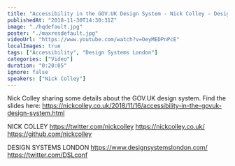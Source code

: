 ```yaml
---
title: "Accessibility in the GOV.UK Design System - Nick Colley - Design Systems London"
publishedAt: "2018-11-30T14:30:31Z"
image: "./hqdefault.jpg"
poster: "./maxresdefault.jpg"
videoUrl: "https://www.youtube.com/watch?v=OeyMEDPnPcE"
localImages: true
tags: ["Accessibility", "Design Systems London"]
categories: ["Video"]
duration: "0:20:05"
ignore: false
speakers: ["Nick Colley"]
---
```


Nick Colley sharing some details about the GOV.UK design system.
Find the slides here: https://nickcolley.co.uk/2018/11/16/accessibility-in-the-govuk-design-system.html

NICK COLLEY
https://twitter.com/nickcolley
https://nickcolley.co.uk/
https://github.com/nickcolley

DESIGN SYSTEMS LONDON
https://www.designsystemslondon.com/
https://twitter.com/DSLconf
